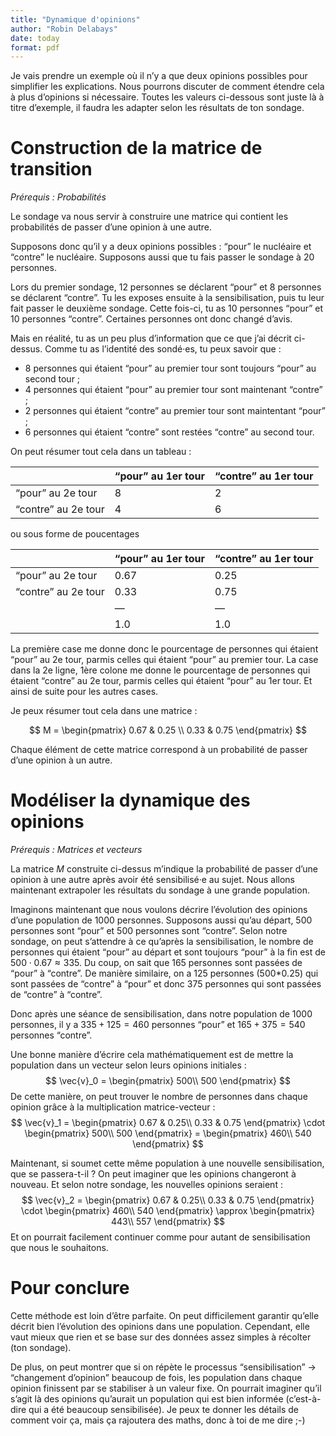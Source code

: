 ```yaml
---
title: "Dynamique d'opinions"
author: "Robin Delabays"
date: today
format: pdf
---
```


Je vais prendre un exemple où il n'y a que deux opinions possibles pour simplifier les explications. 
Nous pourrons discuter de comment étendre cela à plus d'opinions si nécessaire. 
Toutes les valeurs ci-dessous sont juste là à titre d'exemple, il faudra les adapter selon les résultats de ton sondage. 

# Construction de la matrice de transition
*Prérequis : Probabilités*

Le sondage va nous servir à construire une matrice qui contient les probabilités de passer d'une opinion à une autre. 

Supposons donc qu'il y a deux opinions possibles : "pour" le nucléaire et "contre" le nucléaire. 
Supposons aussi que tu fais passer le sondage à 20 personnes. 

Lors du premier sondage, 12 personnes se déclarent "pour" et 8 personnes se déclarent "contre". 
Tu les exposes ensuite à la sensibilisation, puis tu leur fait passer le deuxième sondage. 
Cette fois-ci, tu as 10 personnes "pour" et 10 personnes "contre". 
Certaines personnes ont donc changé d'avis. 

Mais en réalité, tu as un peu plus d'information que ce que j'ai décrit ci-dessus. 
Comme tu as l'identité des sondé·es, tu peux savoir que :

- 8 personnes qui étaient "pour" au premier tour sont toujours "pour" au second tour ;
- 4 personnes qui étaient "pour" au premier tour sont maintenant "contre" ; 
- 2 personnes qui étaient "contre" au premier tour sont maintentant "pour" ;
- 6 personnes qui étaient "contre" sont restées "contre" au second tour.

On peut résumer tout cela dans un tableau :

|   |"pour" au 1er tour|"contre" au 1er tour|
|---|---               |---                 |
|"pour" au 2e tour|8  |2  |
|"contre" au 2e tour|4  |6  |

ou sous forme de poucentages

|   |"pour" au 1er tour|"contre" au 1er tour|
|---|---               |---                 |
|"pour" au 2e tour|0.67  |0.25  |
|"contre" au 2e tour|0.33  |0.75  |
|   |---|---|
|   |1.0|1.0|

La première case me donne donc le pourcentage de personnes qui étaient "pour" au 2e tour, parmis celles qui étaient "pour" au premier tour. 
La case dans la 2e ligne, 1ère colone me donne le pourcentage de personnes qui étaient "contre" au 2e tour, parmis celles qui étaient "pour" au 1er tour. 
Et ainsi de suite pour les autres cases. 

Je peux résumer tout cela dans une matrice :

$$
 M = 
 \begin{pmatrix}
  0.67 & 0.25 \\
  0.33 & 0.75
 \end{pmatrix}
$$

Chaque élément de cette matrice correspond à un probabilité de passer d'une opinion à un autre.

# Modéliser la dynamique des opinions
*Prérequis : Matrices et vecteurs*

La matrice $M$ construite ci-dessus m'indique la probabilité de passer d'une opinion à une autre après avoir été sensibilisé·e au sujet. 
Nous allons maintenant extrapoler les résultats du sondage à une grande population. 

Imaginons maintenant que nous voulons décrire l'évolution des opinions d'une population de 1000 personnes. 
Supposons aussi qu'au départ, 500 personnes sont "pour" et 500 personnes sont "contre". 
Selon notre sondage, on peut s'attendre à ce qu'après la sensibilisation, le nombre de personnes qui étaient "pour" au départ et sont toujours "pour" à la fin est de $500\cdot 0.67 \approx 335$. 
Du coup, on sait que 165 personnes sont passées de "pour" à "contre". 
De manière similaire, on a 125 personnes (500*0.25) qui sont passées de "contre" à "pour" et donc 375 personnes qui sont passées de "contre" à "contre". 

Donc après une séance de sensibilisation, dans notre population de 1000 personnes, il y a $335+125 = 460$ personnes "pour" et $165+375 = 540$ personnes "contre". 

Une bonne manière d'écrire cela mathématiquement est de mettre la population dans un vecteur selon leurs opinions initiales :
$$
 \vec{v}_0 = 
 \begin{pmatrix}
  500\\
  500
 \end{pmatrix}
$$
De cette manière, on peut trouver le nombre de personnes dans chaque opinion grâce à la multiplication matrice-vecteur :
$$
 \vec{v}_1 = 
 \begin{pmatrix}
  0.67 & 0.25\\
  0.33 & 0.75
 \end{pmatrix}
 \cdot
 \begin{pmatrix}
  500\\
  500
 \end{pmatrix}
 = 
 \begin{pmatrix}
  460\\
  540
 \end{pmatrix}
$$

Maintenant, si soumet cette même population à une nouvelle sensibilisation, que se passera-t-il ? 
On peut imaginer que les opinions changeront à nouveau.
Et selon notre sondage, les nouvelles opinions seraient :
$$
 \vec{v}_2 =
 \begin{pmatrix}
  0.67 & 0.25\\
  0.33 & 0.75
 \end{pmatrix}
 \cdot
 \begin{pmatrix}
  460\\
  540
 \end{pmatrix}
 \approx 
 \begin{pmatrix}
  443\\
  557
 \end{pmatrix}
$$
Et on pourrait facilement continuer comme pour autant de sensibilisation que nous le souhaitons. 

# Pour conclure
Cette méthode est loin d'être parfaite. 
On peut difficilement garantir qu'elle décrit bien l'évolution des opinions dans une population. 
Cependant, elle vaut mieux que rien et se base sur des données assez simples à récolter (ton sondage). 

De plus, on peut montrer que si on répète le processus "sensibilisation" $\to$ "changement d'opinion" beaucoup de fois, les population dans chaque opinion finissent par se stabiliser à un valeur fixe. 
On pourrait imaginer qu'il s'agit là des opinions qu'aurait un population qui est bien informée (c'est-à-dire qui a été beaucoup sensibilisée). 
Je peux te donner les détails de comment voir ça, mais ça rajoutera des maths, donc à toi de me dire ;-)
